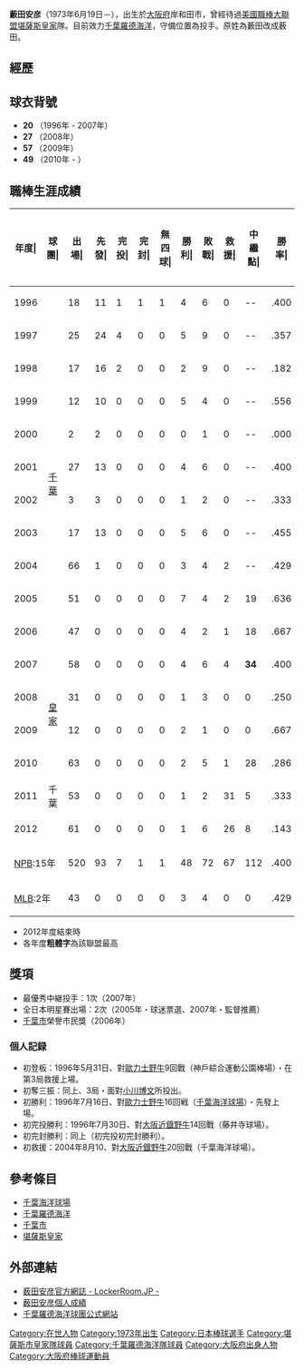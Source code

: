 {{Infobox NPB player|
bgcolor1=#000|
bgcolor2=#333|
textcolor1=#fff|
textcolor2=#fff|
name=藪田安彦|
image=Yabuta yasuhiko.jpg|
width=280|
birthdate= {{birth date and age|1973|6|19}}|
position=投手|
team=千葉羅德海洋|
number=49|
bats=右|
throws=右|
debutyear=1996年5月31日|
debutteam=[[千葉羅德海洋|千葉羅德海洋]]|
statyear= 2010年5月17日|
stat1label=勝—敗—救援|
stat1value=44—59—10|
stat3label=[[防禦率|防禦率]]|
stat3value=3.98|
stat4label=[[三振|奪三振]]|
stat4value=567|
teams=<nowiki></nowiki>
* 上宮高等学校
* 新日鐵廣畑硬式棒球部
* [[千葉羅德海洋|千葉羅德海洋]] (1996 - 2007)
* [[堪薩斯皇家|堪薩斯皇家]] (2008 - 2009)
* [[千葉羅德海洋|千葉羅德海洋]] (2010 - )
}}

'''藪田安彦'''（1973年6月19日－），出生於[[大阪府|大阪府]]岸和田市，曾經待過[[美國職棒大聯盟|美國職棒大聯盟]][[堪薩斯皇家|堪薩斯皇家]]隊。目前效力[[千葉羅德海洋|千葉羅德海洋]]，守備位置為投手。原姓為藪田改成薮田。

==經歷==
== 球衣背號 ==

* '''20''' （1996年 - 2007年）
* '''27''' （2008年）
* '''57''' （2009年）
* '''49''' （2010年 - ）

==職棒生涯成績==
{| class="wikitable" style="text-align:right; font-size:small"
|-bgcolor="#efefef"
!年度|!!球團|!!出場|!!先發|!!完投|!!完封|!!無四球|!!勝利|!!敗戰|!!救援|!!中繼點|!!勝率|!!打者|!!投球<br>局數|!!被<br>安<br>打|!!被全壘打|!!保送|!!敬遠|!!觸身球|!!三<br>振<br>數|!!暴投|!!犯規|!!失分|!!自<br>責<br>分|!!防<br>禦<br>率|!!WHIP
|-
|style="text-align: center"|1996
|rowspan="12" style="text-align: center;"|[[千葉羅德海洋|千葉]]
|18||11||1||1||1||4||6||0||--||.400||376||92.0||79||8||29||0||3||58||5||0||39||37||3.62||1.17
|-
|style="text-align: center"|1997
|25||24||4||0||0||5||9||0||--||.357||621||146.1||144||16||48||2||2||74||7||2||69||64||3.94||1.31
|-
|style="text-align: center"|1998
|17||16||2||0||0||2||9||0||--||.182||448||100.1||123||15||40||1||1||45||8||6||61||54||4.84||1.62
|-
|style="text-align: center"|1999
|12||10||0||0||0||5||4||0||--||.556||260||57.0||68||9||30||0||2||33||3||1||33||31||4.89||1.72
|-
|style="text-align: center"|2000
|2||2||0||0||0||0||1||0||--||.000||31||6.2||9||3||2||0||0||3||0||0||10||10||13.50||1.65
|-
|style="text-align: center"|2001
|27||13||0||0||0||4||6||0||--||.400||414||97.1||94||15||40||1||3||70||4||0||46||42||3.88||1.38
|-
|style="text-align: center"|2002
|3||3||0||0||0||1||2||0||--||.333||52||11.1||16||4||4||0||0||8||0||0||11||11||8.74||1.76
|-
|style="text-align: center"|2003
|17||13||0||0||0||5||6||0||--||.455||304||68.2||74||12||27||1||2||44||3||0||45||45||5.90||1.47
|-
|style="text-align: center"|2004
|66||1||0||0||0||3||4||2||--||.429||328||77.1||62||4||34||4||3||71||2||1||26||24||2.79||1.24
|-
|style="text-align: center"|2005
|51||0||0||0||0||7||4||2||19||.636||220||55.2||42||7||13||1||2||54||1||0||20||19||3.07||0.99
|-
|style="text-align: center"|2006
|47||0||0||0||0||4||2||1||18||.667||6232||55.0||43||3||26||4||0||48||0||0||19||16||2.62||1.25
|-
|style="text-align: center"|2007
|58||0||0||0||0||4||6||4||'''34'''||.400||264||62.2||64||5||10||2||2||45||1||0||21||19||2.73||1.18
|-
|style="text-align: center"|2008
|rowspan="2" style="text-align:center;"|[[堪薩斯市皇家|皇家]]
|31||0||0||0||0||1||3||0||0||.250||168||37.2||41||6||17||0||0||25||1||0||21||20||4.78||1.54
|-
|style="text-align: center"|2009
|12||0||0||0||0||2||1||0||0||.667||77||14.0||29||3||7||0||0||9||4||0||21||21||13.50||2.57
|-
|style="text-align:center;"|2010
|rowspan="3" style="text-align:center;"|千葉
|63||0||0||0||0||2||5||1||28||.286||277||65.2||59||9||22||0||3||57||2||0||26||23||3.15||1.23
|-
|style="text-align:center;"|2011
|53||0||0||0||0||1||2||31||5||.333||217||56.2||38||4||13||1||0||57||1||0||11||11||1.75||0.90
|-
|style="text-align:center;"|2012
|61||0||0||0||0||1||6||26||8||.143||250||56.2||58||4||22||6||3||43||0||0||22||21||3.34||1.41
|-
!colspan="2"|[[日本棒球機構|NPB]]:15年
|520||93||7||1||1||48||72||67||112||.400||4294||1009.1||973||118||360||23||26||710||37||10||459||427||3.81||1.32
|-
!colspan="2"|[[美國大聯盟|MLB]]:2年
|43||0||0||0||0||3||4||0||0||.429||245||51.2||70||9||24||0||0||34||5||0||42||41||7.14||1.82
|}
* 2012年度結束時
* 各年度'''粗體字'''為該聯盟最高

==獎項==

* 最優秀中継投手：1次（2007年）
* 全日本明星賽出場：2次（2005年・球迷票選、2007年・監督推薦）
* [[千葉市|千葉市]]榮譽市民獎（2006年）

=== 個人記録 ===

* 初登板：1996年5月31日、對[[歐力士野牛|歐力士野牛]]9回戰（神戶綜合運動公園棒場）・在第3局救援上場。
* 初奪三振：同上、3局・面對[[小川博文|小川博文]]所投出。
* 初勝利：1996年7月16日、對[[歐力士野牛|歐力士野牛]]16回戦（[[千葉海洋球場|千葉海洋球場]]）・先發上場。
* 初完投勝利：1996年7月30日、對[[大阪近鐡野牛|大阪近鐡野牛]]14回戰（藤井寺球場）。
* 初完封勝利：同上（初完投初完封勝利）。
* 初救援：2004年8月10、對[[大阪近鐡野牛|大阪近鐡野牛]]20回戰（千葉海洋球場）。

==參考條目==

*[[千葉海洋球場|千葉海洋球場]]
*[[千葉羅德海洋|千葉羅德海洋]]
*[[千葉市|千葉市]]
*[[堪薩斯皇家|堪薩斯皇家]]

==外部連結==
*[https://web.archive.org/web/20091217140244/http://yabuta.lockerroom.jp/ 薮田安彦官方網誌 - LockerRoom.JP - ]{{ja}}
*[https://web.archive.org/web/20100501072445/http://bis.npb.or.jp/players/71273882.html 薮田安彦個人成績 ]{{ja}}
*[http://www.marines.co.jp/ 千葉羅德海洋球團公式網站]{{Wayback|url=http://www.marines.co.jp/ |date=20100516004456 }}{{ja}}
{{Baseballstats |mlb=493161 |espn=28932 |br=y/yabutya01 |fangraphs=3277 |cube=Y/Yasuhiko-Yabuta}}
{{台灣棒球維基館}}

{{千葉羅德海洋球團球員名單}}
{{2006年世界棒球經典賽日本隊選手}}
{{太平洋聯盟最優秀中繼投手}}

{{DEFAULTSORT:Yabuta Yasuhiko}}
[[Category:在世人物|Category:在世人物]]
[[Category:1973年出生|Category:1973年出生]]
[[Category:日本棒球選手|Category:日本棒球選手]]
[[Category:堪薩斯市皇家隊球員|Category:堪薩斯市皇家隊球員]]
[[Category:千葉羅德海洋隊球員|Category:千葉羅德海洋隊球員]]
[[Category:大阪府出身人物|Category:大阪府出身人物]]
[[Category:大阪府棒球運動員|Category:大阪府棒球運動員]]